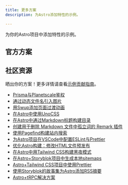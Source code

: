 ```yaml
---
title: 更多方案
description: 为Astro添加特性的示例。

---
```



为你的Astro项目中添加特性的示例。


## 官方方案

<RecipesNav />

## 社区资源

晒出你的方案！更多详情请查看[示例贡献指南](https://github.com/withastro/docs/blob/main/RECIPES.md)。

- [Prisma与Planetscale鉴权](https://www.thomasledoux.be/blog/authentication-astro-prisma-planetscale)
- [通过动态文件名引入图片](https://vaihe.com/blog/astro/astro-dynamic-image-prop/)
- [用Swup添加页面过渡动画](https://navillus.dev/blog/astro-plus-swup)
- [在Astro中使用UnoCSS](https://www.elian.codes/blog/23-02-11-implementing-unocss-in-astro/)
- [在Astro中通过Markdown标题构建目录](https://kld.dev/building-table-of-contents/)
- [创建用于删除 Markdown 文件中孤立词的 Remark 插件](https://eatmon.co/blog/remove-runts-markdown/)
- [使用Pagefind构建站内搜索](https://blog.otterlord.dev/post/astro-search/)
- [为Astro项目在VSCode中配置ESLint与Prettier](https://patheticgeek.dev/blog/astro-prettier-eslint-vscode)
- [优化Astro构建：修改HTML文件预发布](https://straffesites.com/en/blog/optimize-astro-html-post-build)
- [在Astro中用Tailwind CSS构建黑夜模式](https://www.kevinzunigacuellar.com/blog/dark-mode-in-astro/)
- [在Astro+Storyblok项目中生成本地sitemaps](https://straffesites.com/en/blog/localized-sitemap-astro-storyblok)
- [Astro+Tailwind CSS项目中使用Prettier](https://straffesites.com/en/blog/integrate-prettier-astro-tailwindcss)
- [使用Storyblok的故事集为Astro添加RSS摘要 ](https://straffesites.com/en/blog/rss-feed-astro-storyblok)
- [Astro+tRPC解决方案](https://www.thomasledoux.be/blog/using-trpc-astro-islands-react)
